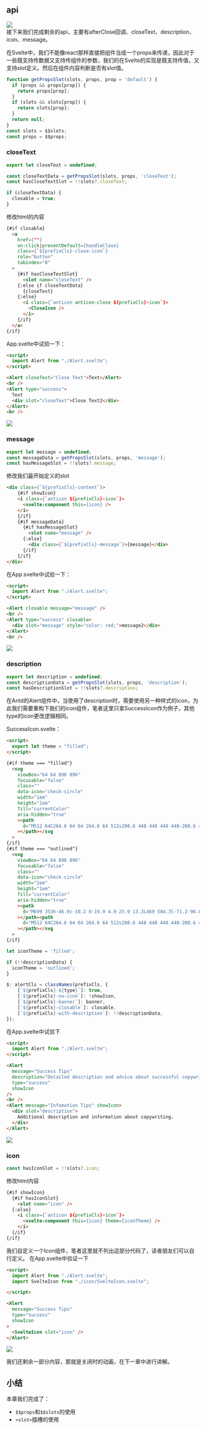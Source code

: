 ## api
![](/images/svelte/19-2.png)  
接下来我们完成剩余的api，主要有afterClose回调、closeText、description、icon、message。

在Svelte中，我们不能像react那样直接把组件当成一个props来传递，因此对于一些既支持传数据又支持传组件的参数，我们的在Svelte的实现是既支持传值，又支持slot定义。然后在组件内容判断是否有slot值。
```javascript
function getPropsSlot(slots, props, prop = 'default') {
  if (props && props[prop]) {
    return props[prop];
  }
  if (slots && slots[prop]) {
    return slots[prop];
  }
  return null;
}
const slots = $$slots;
const props = $$props;
```

### closeText

```javascript
export let closeText = undefined;

const closeTextData = getPropsSlot(slots, props, 'closeText');
const hasCloseTextSlot = !!slots?.closeText;

if (closeTextData) {
  closable = true;
}
```

修改html的内容
```html
{#if closable}
  <a
    href={""}
    on:click|preventDefault={handleClose}
    class={`${prefixCls}-close-icon`}
    role="button"
    tabindex="0"
  >
    {#if hasCloseTextSlot}
      <slot name="closeText" />
    {:else if closeTextData}
      {closeText}
    {:else}
      <i class={`anticon anticon-close ${prefixCls}-icon`}>
        <CloseIcon />
      </i>
    {/if}
  </a>
{/if}
```

App.svelte中试验一下：
```html
<script>
  import Alert from "./Alert.svelte";
</script>

<Alert closeText="Close Text">Text</Alert>
<br />
<Alert type="success">
  Text
  <div slot="closeText">Close Text2</div>
</Alert>
<br />
```
![](/images/svelte/20-2.gif)

### message

```javascript
export let message = undefined;
const messageData = getPropsSlot(slots, props, 'message');
const hasMessageSlot = !!slots?.message;
```
修改我们最开始定义的slot
```html
<div class={`${prefixCls}-content`}>
	{#if showIcon}
	<i class={`anticon ${prefixCls}-icon`}>
	  <svelte:component this={icon} />
	</i>
	{/if}
	{#if messageData}
	  {#if hasMessageSlot}
		<slot name="message" />
	  {:else}
		<div class={`${prefixCls}-message`}>{message}</div>
	  {/if}
	{/if}
</div>
```

在App.svelte中试验一下：
```html
<script>
  import Alert from "./Alert.svelte";
</script>

<Alert closable message="message" />
<br />
<Alert type="success" closable>
  <div slot="message" style="color: red;">message2</div>
</Alert>
<br />
```

![](/images/svelte/20-3.png)

### description

```javascript
export let description = undefined;
const descriptionData = getPropsSlot(slots, props, 'description');
const hasDescriptionSlot = !!slots?.description;
```
在Antd的Alert组件中，当使用了description时，需要使用另一种样式的icon，为此我们需要重构下我们的icon组件，笔者这里只拿SuccessIcon作为例子，其他type的icon更改逻辑相同。

SuccessIcon.svelte：
```html
<script>
  export let theme = "filled";
</script>

{#if theme === "filled"}
  <svg
    viewBox="64 64 896 896"
    focusable="false"
    class=""
    data-icon="check-circle"
    width="1em"
    height="1em"
    fill="currentColor"
    aria-hidden="true"
    ><path
      d="M512 64C264.6 64 64 264.6 64 512s200.6 448 448 448 448-200.6 448-448S759.4 64 512 64zm193.5 301.7l-210.6 292a31.8 31.8 0 0 1-51.7 0L318.5 484.9c-3.8-5.3 0-12.7 6.5-12.7h46.9c10.2 0 19.9 4.9 25.9 13.3l71.2 98.8 157.2-218c6-8.3 15.6-13.3 25.9-13.3H699c6.5 0 10.3 7.4 6.5 12.7z"
    ></path></svg
  >
{/if}
{#if theme === "outlined"}
  <svg
    viewBox="64 64 896 896"
    focusable="false"
    class=""
    data-icon="check-circle"
    width="1em"
    height="1em"
    fill="currentColor"
    aria-hidden="true"
    ><path
      d="M699 353h-46.9c-10.2 0-19.9 4.9-25.9 13.3L469 584.3l-71.2-98.8c-6-8.3-15.6-13.3-25.9-13.3H325c-6.5 0-10.3 7.4-6.5 12.7l124.6 172.8a31.8 31.8 0 0 0 51.7 0l210.6-292c3.9-5.3.1-12.7-6.4-12.7z"
    ></path><path
      d="M512 64C264.6 64 64 264.6 64 512s200.6 448 448 448 448-200.6 448-448S759.4 64 512 64zm0 820c-205.4 0-372-166.6-372-372s166.6-372 372-372 372 166.6 372 372-166.6 372-372 372z"
    ></path></svg
  >
{/if}
```

```javascript
let iconTheme = 'filled';

if (!!descriptionData) {
  iconTheme = 'outlined';
}
```

```javascript
$: alertCls = classNames(prefixCls, {
    [`${prefixCls}-${type}`]: true,
    [`${prefixCls}-no-icon`]: !showIcon,
    [`${prefixCls}-banner`]: banner,
    [`${prefixCls}-closable`]: closable,
    [`${prefixCls}-with-description`]: !!descriptionData,
});
```

在App.svelte中试验下
```html
<script>
  import Alert from "./Alert.svelte";
</script>

<Alert
  message="Success Tips"
  description="Detailed description and advice about successful copywriting."
  type="success"
  showIcon
/>
<br />
<Alert message="Infomation Tips" showIcon>
  <div slot="description">
    Additional description and information about copywriting.
  </div>
</Alert>
```

![](/images/svelte/20-4.png)

### icon
```javascript
const hasIconSlot = !!slots?.icon;
```

修改html内容
```html
{#if showIcon}
  {#if hasIconSlot}
	<slot name="icon" />
  {:else}
	<i class={`anticon ${prefixCls}-icon`}>
	  <svelte:component this={icon} theme={iconTheme} />
	</i>
  {/if}
{/if}
```

我们自定义一个Icon组件，笔者这里就不列出这部分代码了，读者朋友们可以自行定义。
在App.svelte中验证一下

```html
<script>
  import Alert from "./Alert.svelte";
  import SvelteIcon from "./icon/SvelteIcon.svelte";

</script>

<Alert
  message="Success Tips"
  type="success"
  showIcon
>
  <SvelteIcon slot="icon" />
</Alert>
```

![](/images/svelte/20-5.png)

我们还剩余一部分内容，那就是关闭时的动画，在下一章中进行讲解。

## 小结

本章我们完成了：
- `$$props`和`$$slots`的使用
- `<slot>`插槽的使用
